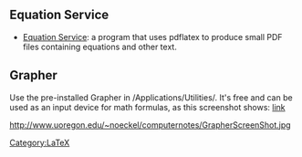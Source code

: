 [[Category:LaTeX]]
== Equation Service ==

*[[Equation Service]]: a program that uses pdflatex to produce small PDF files containing equations and other text.


== Grapher ==

Use the pre-installed Grapher in /Applications/Utilities/. It's free and can be used as an input device for math formulas, as this screenshot shows: [http://www.uoregon.edu/~noeckel/Keynote.html link]

http://www.uoregon.edu/~noeckel/computernotes/GrapherScreenShot.jpg
